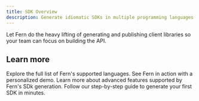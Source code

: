 ```yaml
---
title: SDK Overview
description: Generate idiomatic SDKs in multiple programming languages
---
```


Let Fern do the heavy lifting of generating and publishing client libraries so your team can focus on building the API.

## Learn more

<CardGroup cols={2}>
  <Card title="Supported Languages" href="/learn/sdks/introduction/language-support" icon="regular globe">
    Explore the full list of Fern's supported languages.
  </Card>
  <Card title="Book a Demo" href="https://buildwithfern.com/contact" icon="regular calendar">
    See Fern in action with a personalized demo.
  </Card>
  <Card title="Overview Capabilities" href="/learn/sdks/capabilities/strongly-typed" icon="regular book">
    Learn more about advanced features supported by Fern's SDk generation.
  </Card>
  <Card title="Generate your first SDK" href="/learn/sdks/guides/generate-your-first-sdk" icon="regular rocket">
    Follow our step-by-step guide to generate your first SDK in minutes.
  </Card>
</CardGroup>
